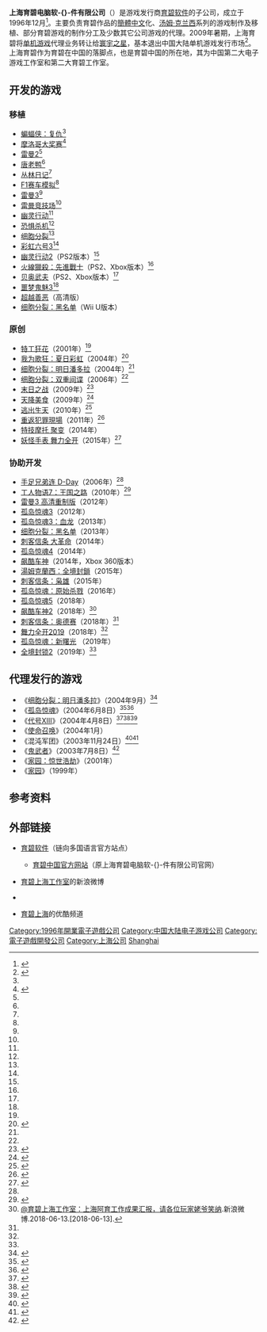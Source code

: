 {{noteTA
|G1=Games
}}
{{Infobox company
| name             = 上海育碧电脑软件有限公司
| name_en          = Ubisoft Shanghai
| logo             = [[File:Ubisoft_Shanghai_logo.jpg|File:Ubisoft_Shanghai_logo.jpg]]
| type             = 有限责任公司(外国法人独资)
| local_code_name         = CN
| local_code         = 913100006073645990| foundation       = {{unbulleted list|{{Start date and age|df=yes|1996|12|25}}（公司）上海市[[徐汇区|徐汇区]]桂箐路7号华理科技园3号楼3楼A区301室|1997年7月（工作室）}}
| founder          = 叶艾斯
| location         = 上海市徐汇区淮海中路1010号嘉华中心42层<ref>{{Cite web |url=http://shuidi.cn/company-8ba67a8e6cc5d59570f5dc6b8d3bb2ce.html?from_360=1 |title=上海育碧电脑软件有限公司_联系方式_电话_工商注册_地址_信用信息_风险信息_叶艾斯_查询_中国企业信用档案_水滴信用 |accessdate=2019-04-16 |work=shuidi.cn |language=en}}</ref>
| locations        = 
| key_people       = {{unbulleted list|叶艾斯（董事长）|戈翎（{{lang|en|Corinne Le Roy}}）（总经理）|{{lang|en|CHRISTINEBURGESS-QUEMARD}}（董事）}}
| industry         = [[电子游戏产业|数据处理和存储服务]]
| products         = 设计、开发、生产教育和游戏类电脑软件、电脑硬件、电脑外设、游戏机附件
| services         = 销售自产产品，数据库管理及互联网技术的研究和开发，提供相关技术支持、技术咨询和配套服务，企业管理咨询
| assets           = 425万美元<ref>{{Cite web |url=http://www.gsxt.gov.cn/%7B7EFAD1CC199C2041F5E87BFE4AEF9C49545A2E9A1F11B4AB8005D0CDC363809D0E00A5BA91146001D70263B5C15226A35285BEAD4F4C4C606358624E4D6A043621B521B521130490049004900490044255755590871F872EB696029ADCDA0576D6199A2E8BF8A93AEF5BD0796EC753E195F42256582B9F14039703970397-1555406625248%7D |title=国家企业信用信息公示系统 |language=zh }}{{Dead link|date=2019年11月 |bot=InternetArchiveBot |fix-attempted=yes }}</ref>
| owner            = [[育碧|育碧]]
| num_employees    = {{unbulleted list|4350（2005年）|400（2013年）}}
| parent           = [[育碧|UBI SOFT ENTERTAINMENT S.A.]]
| divisions        = 上海育碧电脑软件有限公司北京分公司
| subsid           = 上海游恩欧网络科技有限公司
| slogan           = 
| homepage         = {{url|2=育碧中国}}
| footnotes        = 
}}
'''上海育碧电脑软-{}-件有限公司'''（{{lang-en|Ubisoft Shanghai}}）是游戏发行商[[育碧软件|育碧软件]]的子公司，成立于1996年12月<ref>{{cite web|url=http://www.chinapublish.com.cn/rdjj/szcb2/sfqy/200705/t20070531_25351.html|title=上海育碧电脑软-{}-件有限公司|publisher=中国出版网|date=2007-05-11|accessdate=2009-03-22|language=zh-cn|deadurl=yes|archiveurl=https://archive.is/20120730181737/http://www.chinapublish.com.cn/rdjj/szcb2/sfqy/200705/t20070531_25351.html|archivedate=2012-07-30}}</ref>。主要负责育碧作品的[[簡體中文|簡體中文]]化、[[汤姆·克兰西|汤姆·克兰西]]系列的游戏制作及移植、部分育碧游戏的制作分工及少数其它公司游戏的代理。2009年暑期，上海育碧将[[单机游戏|单机游戏]]代理业务转让给[[寰宇之星|寰宇之星]]，基本退出中国大陆单机游戏发行市场<ref>{{Cite web|url = http://games.qq.com/z/zt/18years/1996.htm|title = 中国游戏成人礼|accessdate = 2015-10-24|author = |date = |publisher = 腾讯游戏|language = zh-cn|archive-date = 2020-06-28|archive-url = https://web.archive.org/web/20200628141721/https://games.qq.com/z/zt/18years/1996.htm|dead-url = no}}</ref>{{Verify credibility}}。上海育碧作为育碧在中国的落脚点，也是育碧中国的所在地，其为中国第二大电子游戏工作室和第二大育碧工作室。

== 开发的游戏 ==
=== 移植 ===
*[[蝙蝠侠：复仇|蝙蝠侠：复仇]]<ref name="Ubi" />
*[[摩洛哥大奖赛|摩洛哥大奖赛]]<ref name="Ubi">{{cite web|url=http://bbs.ubisoft.com.cn/showtopic-10383.aspx|title=上海育碧的足迹 —— 育碧专题|publisher=家用电脑游戏|date=2008-09-24|accessdate=2009-03-22|language=zh-cn}}{{dead link|date=2017年11月 |bot=InternetArchiveBot |fix-attempted=yes }}</ref>
*[[雷曼2|雷曼2]]<ref name="Ubi" />
*[[唐老鸭_(游戏)|唐老鸭]]<ref name="Ubi" />
*[[丛林日记|丛林日记]]<ref name="Ubi" />
*[[F1赛车模拟|F1赛车模拟]]<ref name="Ubi" />
*[[雷曼3|雷曼3]]<ref name="Ubi" />
*[[雷曼竞技场|雷曼竞技场]]<ref name="Ubi" />
*[[幽灵行动|幽灵行动]]<ref name="Ubi" />
*[[恐惧杀机|恐惧杀机]]<ref name="Ubi" />
*[[分裂細胞|细胞分裂]]<ref name="Ubi" />
*[[彩虹六号3|彩虹六号3]]<ref name="Ubi" />
*[[幽灵行动2|幽灵行动2]]（PS2版本）<ref name="Ubi" />
*[[火線獵殺：先進戰士|火線獵殺：先進戰士]]（PS2、Xbox版本）<ref name="Ubi" />
*[[贝奥武夫|贝奥武夫]]（PS2、Xbox版本）<ref name="Ubi" />
*[[噩梦鬼魅3|噩梦鬼魅3]]<ref name="Ubi" />
*[[超越善恶|超越善恶]]（高清版）
*[[细胞分裂：黑名单|细胞分裂：黑名单]]（Wii U版本）

=== 原创 ===
*[[特工狂花|特工狂花]]（2001年）<ref name="Ubi" />
*[[我为歌狂：夏日彩虹|我为歌狂：夏日彩虹]]（2004年）<ref>{{cite web |url=http://www.gamespot.com.cn/news/2004/0309/18291.shtml |title=新作 彩虹的乐章即将奏响 我为歌狂:夏日彩虹即将上市 |publisher=GameSpot中文站 |date=2004-03-09 |accessdate=2009-03-22 |language=zh-cn }}{{dead link|date=2017年11月 |bot=InternetArchiveBot |fix-attempted=yes }}</ref>
*[[分裂細胞|细胞分裂：明日潘多拉]]（2004年）<ref name="Ubi" />
*[[细胞分裂：双重间谍|细胞分裂：双重间谍]]（2006年）<ref name="Ubi" />
*[[末日之战_(育碧游戏)|末日之战]]（2009年）<ref>{{cite web|url=http://www.gamespot.com.cn/news/2004/0309/18291.shtml|title=新育碧上海原创《末日之战》壮观遭遇战|publisher=新浪游戏|date=2009-03-13|accessdate=2009-03-22|language=zh-cn}}{{dead link|date=2017年11月 |bot=InternetArchiveBot |fix-attempted=yes }}</ref>
*[[天降美食_(游戏)|天降美食]]（2009年）<ref>{{cite web |url=http://www.g4tv.com/games/developers/ubisoft-shanghai/6459/ |title=Ubisoft Shanghai Games List |publisher=G4tv.com |date=2010-03-25 |accessdate=2014-03-18 |language=en |archive-date=2016-03-04 |archive-url=https://web.archive.org/web/20160304090917/http://www.g4tv.com/games/developers/ubisoft-shanghai/6459/ |dead-url=no }}</ref>
*[[我依然存在|逃出生天]]（2010年）<ref>{{cite web |url=http://news.mydrivers.com/1/129/129508.htm |title=《I Am Alive》转移到育碧上海制作 |publisher=驱动之家 |date=2009-03-13 |accessdate=2009-03-08 |language=zh-cn |archive-date=2009-04-18 |archive-url=https://web.archive.org/web/20090418021044/http://news.mydrivers.com/1/129/129508.htm |dead-url=no }}</ref>
*[[重返犯罪現場|重返犯罪現場]]（2011年）<ref>{{cite web |url=http://www.gamespot.com/reviews/ncis-review/1900-6346297/ |title=NCIS Review |publisher=Gamespot |date=2011-11-17 |accessdate=2014-03-18 |language=en |archive-date=2015-12-26 |archive-url=https://web.archive.org/web/20151226125119/http://www.gamespot.com/reviews/ncis-review/1900-6346297/ |dead-url=no }}</ref>
*[[特技摩托_聚变|特技摩托 聚变]]（2014年）
*[[妖怪手表_舞力全开|妖怪手表 舞力全开]]（2015年）<ref>{{cite web|url=http://www.weibo.com/2525430612/CwRfyDCpv |title=@育碧上海工作室：#Just Dance# 与#妖怪手表#合作推出日版Wii U独占歌曲！由上海工作室团队全力制作！ |publisher=新浪微博|date=2015-08-21 |accessdate=2015-12-05 |language=zh-cn}}</ref>

=== 协助开发 ===
*[[手足兄弟连_D-Day|手足兄弟连 D-Day]]（2006年）<ref name="Ubi" />
* [[工人物语7：王国之路|工人物语7：王国之路]]（2010年）<ref>{{cite web |url=http://www.mobygames.com/game/windows/settlers-7-paths-to-a-kingdom/credits |title=Credits of The Settlers 7: Paths to a Kingdom (Windows) |publisher=mobygames |date=2010-03-25 |accessdate=2014-03-18 |language=en |archive-date=2019-07-07 |archive-url=https://web.archive.org/web/20190707030037/https://www.mobygames.com/game/windows/settlers-7-paths-to-a-kingdom/credits |dead-url=no }}</ref>
* [[雷曼3_高清重制版|雷曼3 高清重制版]]（2012年）
* [[孤岛惊魂3|孤岛惊魂3]]（2012年）
* [[孤岛惊魂3：血龙|孤岛惊魂3：血龙]]（2013年）
* [[细胞分裂：黑名单|细胞分裂：黑名单]]（2013年）
* [[刺客信条_大革命|刺客信条 大革命]]（2014年）
* [[孤岛惊魂4|孤岛惊魂4]]（2014年）
* [[飙酷车神|飙酷车神]]（2014年，Xbox 360版本）
* [[湯姆克蘭西：全境封鎖|湯姆克蘭西：全境封鎖]]（2015年）
* [[刺客信条：枭雄|刺客信条：枭雄]]（2015年）
* [[孤岛惊魂：原始杀戮|孤岛惊魂：原始杀戮]]（2016年）
* [[孤岛惊魂5|孤岛惊魂5]]（2018年）
* [[飙酷车神2|飙酷车神2]]（2018年）<ref name="E3_2018">[https://www.weibo.com/2525430612/Gl9dODZQX @育碧上海工作室：上海阿育工作成果汇报，请各位玩家姥爷笑纳].新浪微博.2018-06-13.[2018-06-13].</ref>
* [[刺客信条：奥德赛|刺客信条：奥德赛]]（2018年）<ref name="E3_2018"/>
* [[舞力全开2019|舞力全开2019]]（2018年）<ref name="E3_2018"/>
* [[孤岛惊魂：新曙光|孤岛惊魂：新曙光]] （2019年）
* [[全境封锁2|全境封锁2]]（2019年）<ref name="E3_2018"/>

== 代理发行的游戏 ==
* 《[[縱橫諜海：潘朵拉計劃|细胞分裂：明日潘多拉]]》（2004年9月）<ref>{{Cite web |url = http://games.sina.com.cn/newgames/2004/09/090946408.shtml |title = 《细胞分裂：明日潘多拉》简体中文版上市发行 |author =  |date = 2004-09-09 |publisher = 新浪 |language = zh-cn |accessdate = 2017-08-11 |archive-date = 2017-08-08 |archive-url = https://web.archive.org/web/20170808195404/http://games.sina.com.cn/newgames/2004/09/090946408.shtml |dead-url = no }}</ref>
* 《[[孤岛惊魂_(游戏)|孤岛惊魂]]》（2004年6月8日）<ref>{{Cite web |url = http://games.sina.com.cn/newgames/2004/06/060823770.shtml |title = FPS抗鼎之作《孤岛惊魂》今日上市 |author =  |date = 2004-06-08 |publisher = 新浪 |language = zh-cn |accessdate = 2017-08-11 |archive-date = 2017-08-07 |archive-url = https://web.archive.org/web/20170807192452/http://games.sina.com.cn/newgames/2004/06/060823770.shtml |dead-url = no }}</ref><ref>{{Cite web |url = http://pc.pcgames.com.cn/pcnews/game/0406/345463.html |title = 育碧年度抗鼎之作《孤岛惊魂》今日上市 |author =  |date = 2004-06-08 |publisher = 太平洋游戏网 |language = zh-cn |accessdate = 2017-08-11 |archive-url = https://web.archive.org/web/20170807195736/http://pc.pcgames.com.cn/pcnews/game/0406/345463.html |archive-date = 2017-08-07 |dead-url = yes }}</ref>
* 《[[杀手13|代号XIII]]》（2004年4月8日）<ref>{{Cite web |url = http://games.enet.com.cn/article/A0120040412007.html |title = 育碧软件新作《代号13》产品包装附赠礼品揭密 |author =  |date = 2004-04-12 |publisher = eNet |language = zh-cn |accessdate = 2017-08-11 |archive-url = https://web.archive.org/web/20170811222035/http://games.enet.com.cn/article/A0120040412007.html |archive-date = 2017-08-11 |dead-url = yes }}</ref><ref>{{Cite web |url = http://notebook.yesky.com/Gameall/73202211412246528/20040413/1787246.shtml |title = 育碧新作《代号13》礼品揭密 |author =  |date = 2004-04-13 |publisher = 天极网 |language = zh-cn |accessdate = 2017-08-11 |archive-url = https://web.archive.org/web/20170811182908/http://notebook.yesky.com/Gameall/73202211412246528/20040413/1787246.shtml |archive-date = 2017-08-11 |dead-url = yes }}</ref><ref>{{Cite web |url = http://games.sina.com.cn/newgames/2004/04/041318604.shtml |title = 育碧新作《代号13》包装附赠礼品揭密 |author =  |date = 2004-04-13 |publisher = 新浪 |language = zh-cn |accessdate = 2017-08-11 |archive-date = 2017-08-11 |archive-url = https://web.archive.org/web/20170811183430/http://games.sina.com.cn/newgames/2004/04/041318604.shtml |dead-url = no }}</ref>
* 《[[使命召唤_(游戏)|使命召唤]]》（2004年1月）
*《混沌军团》（2003年11月24日）<ref>{{Cite web |url = http://games.sina.com.cn/newgames/2003/11/11208599.shtml |title = 《混沌军团》简体中文版24日全国上市 |author =  |date = 2003-11-20 |publisher = 新浪 |language = zh-cn |accessdate = 2019-01-26 |archive-date = 2019-01-26 |archive-url = https://web.archive.org/web/20190126221004/http://games.sina.com.cn/newgames/2003/11/11208599.shtml |dead-url = no }}</ref><ref>{{Cite web |url = http://games.sina.com.cn/newgames/2003/11/11289100.shtml |title = 《混沌军团》简体中文版补丁正式公布 |author =  |date = 2003-11-28 |publisher = 新浪 |language = zh-cn |accessdate = 2019-01-26 |archive-date = 2019-01-26 |archive-url = https://web.archive.org/web/20190126220835/http://games.sina.com.cn/newgames/2003/11/11289100.shtml |dead-url = no }}</ref>
* 《[[鬼武者|鬼武者]]》（2003年7月8日）<ref>{{Cite web |url = http://www.yesky.com/184/1714684.shtml |title = 《鬼武者》育碧软件致歉信 |author =  |date = 2003-07-16 |publisher = 天极网 |language = zh-cn |accessdate = 2017-08-11 |archive-url = https://web.archive.org/web/20170807193444/http://www.yesky.com/184/1714684.shtml |archive-date = 2017-08-07 |dead-url = yes }}</ref>
* 《[[家园：惊世浩劫|家园：惊世浩劫]]》（2001年）
* 《[[萬艦齊發|家园]]》（1999年）

== 参考资料 ==
{{reflist}}

== 外部链接 ==
*{{en}}[http://www.ubi.com/ 育碧软件]{{Wayback|url=http://www.ubi.com/ |date=20110201142033 }}（链向多国语言官方站点）
**{{zh-hans}}[http://www.ubisoft.com.cn/ 育碧中国官方网站]{{WebCite|url=https://www.webcitation.org/67HCeuP0H?url=http://www.ubisoft.com.cn/ |date=20120429031217 |dateformat=iso }}（原上海育碧电脑软-{}-件有限公司官网）
*{{zh-hans}}[http://www.weibo.com/ubisoftshanghai 育碧上海工作室]{{Wayback|url=http://www.weibo.com/ubisoftshanghai |date=20200711031847 }}的新浪微博
*{{en}}{{facebook|ubisoft.shanghai}}
*{{zh-cn}}[http://i.youku.com/u/UNDYwNDQ2Mjc2 育碧上海]{{Wayback|url=http://i.youku.com/u/UNDYwNDQ2Mjc2 |date=20160306043944 }}的优酷频道

{{Ubisoft}}
{{中国大陆电子游戏公司}}

{{DEFAULTSORT:Ubisoft Shanghai}}
[[Category:1996年開業電子遊戲公司|Category:1996年開業電子遊戲公司]]
[[Category:中国大陆电子游戏公司|Category:中国大陆电子游戏公司]]
[[Category:電子遊戲開發公司|Category:電子遊戲開發公司]]
[[Category:上海公司|Category:上海公司]]
[[Category:育碧的部门与子公司|Shanghai]]